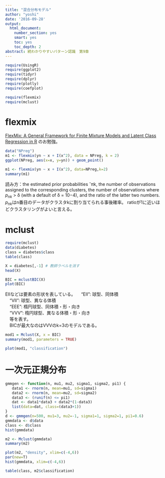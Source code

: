 ```yaml
---
title: "混合分布モデル"
author: "yoshi"
date: '2016-09-28'
output:
  html_document:
    number_section: yes
    smart: yes
    toc: yes
    toc_depth: 2
abstract: 続わかりやすいパターン認識　第9章
---
```

```r
require(UsingR)
require(ggplot2)
require(tidyr)
require(dplyr)
require(plotly)
require(coefplot)
```
```r
require(flexmix)
require(mclust)
```

# flexmix  
[FlexMix: A General Framework for Finite Mixture
Models and Latent Class Regression in R](https://cran.r-project.org/web/packages/flexmix/vignettes/flexmix-intro.pdf)
のお勉強。
```r
data("NPreg")
m1 <- flexmix(yn ~ x + I(x^2), data = NPreg, k = 2)
ggplot(NPreg, aes(x=x, y=yn)) + geom_point()
```

```r
m1 <- flexmix(yn ~ x + I(x^2), data=NPreg,k=2)
summary(m1)
```
読み方：the estimated prior probabilities ˆπk, the number of observations assigned to the corresponding
clusters, the number of observations where $p_{nk}$ > δ (with a default of δ = 10−4),
and the ratio of the latter two numbers. $p_{nk}$はn番目のデータがクラスタkに割り当てられる事後確率。
ratioが1に近いほどクラスタリングがよいと言える。

# mclust   
```r
require(mclust)
data(diabetes)
class = diabetes$class
table(class)
```

```r
X = diabetes[,-1] # 教師ラベルを消す
head(X)
```
```r
BIC = mclustBIC(X)
plot(BIC)
```

EIIなどは要素の形状を表している。
　"EII":	球型、同体積   
　"VII": 球型、異なる体積  
　"EEE":	楕円球型、同体積・形・向き  
　"VVV":	楕円球型、異なる体積・形・向き  
　等を表す。  
　BICが最大なのはVVVのk=3のモデルである。
　
```r
mod1 = Mclust(X, x = BIC)
summary(mod1, parameters = TRUE)
```
```r
plot(mod1, "classification")
```

# 一次元正規分布 
```r
gmmgen <- function(n, mu1, mu2, sigma1, sigma2, pi1) {
   data1 <- rnorm(n, mean=mu1, sd=sigma1)
   data2 <- rnorm(n, mean=mu2, sd=sigma2)
   data3 <- (runif(n) <= pi1) 
   dat <- data1*data3 + data2*(1-data3) 
   list(data=dat, class=(data3+1))
}
d <- gmmgen(n=500, mu1=3, mu2=-1, sigma1=1, sigma2=1, pi1=0.6)
gmmdata <- d$data
class <- d$class
hist(gmmdata)
```
```r
m2 <- Mclust(gmmdata)
summary(m2)
```

```r
plot(m2, "density", xlim=c(-4,6))
par(new=T)
hist(gmmdata, xlim=c(-4,6))
```
```r
table(class, m2$classification)
```

# 